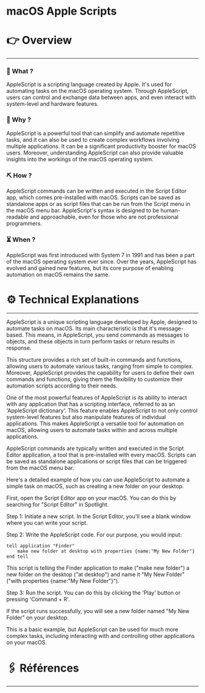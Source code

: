 # macOS Apple Scripts


# 👉 Overview

---

### 👀 What ?

AppleScript is a scripting language created by Apple. It's used for automating tasks on the macOS operating system. Through AppleScript, users can control and exchange data between apps, and even interact with system-level and hardware features.


### 🧐 Why ?

AppleScript is a powerful tool that can simplify and automate repetitive tasks, and it can also be used to create complex workflows involving multiple applications. It can be a significant productivity booster for macOS users. Moreover, understanding AppleScript can also provide valuable insights into the workings of the macOS operating system.


### ⛏️ How ?

AppleScript commands can be written and executed in the Script Editor app, which comes pre-installed with macOS. Scripts can be saved as standalone apps or as script files that can be run from the Script menu in the macOS menu bar. AppleScript's syntax is designed to be human-readable and approachable, even for those who are not professional programmers.


### ⏳ When ?

AppleScript was first introduced with System 7 in 1991 and has been a part of the macOS operating system ever since. Over the years, AppleScript has evolved and gained new features, but its core purpose of enabling automation on macOS remains the same.


# ⚙️ Technical Explanations

---

AppleScript is a unique scripting language developed by Apple, designed to automate tasks on macOS. Its main characteristic is that it's message-based. This means, in AppleScript, you send commands as messages to objects, and these objects in turn perform tasks or return results in response.

This structure provides a rich set of built-in commands and functions, allowing users to automate various tasks, ranging from simple to complex. Moreover, AppleScript provides the capability for users to define their own commands and functions, giving them the flexibility to customize their automation scripts according to their needs.

One of the most powerful features of AppleScript is its ability to interact with any application that has a scripting interface, referred to as an 'AppleScript dictionary'. This feature enables AppleScript to not only control system-level features but also manipulate features of individual applications. This makes AppleScript a versatile tool for automation on macOS, allowing users to automate tasks within and across multiple applications.

AppleScript commands are typically written and executed in the Script Editor application, a tool that is pre-installed with every macOS. Scripts can be saved as standalone applications or script files that can be triggered from the macOS menu bar.

Here's a detailed example of how you can use AppleScript to automate a simple task on macOS, such as creating a new folder on your desktop.

First, open the Script Editor app on your macOS. You can do this by searching for "Script Editor" in Spotlight.

Step 1: Initiate a new script. In the Script Editor, you'll see a blank window where you can write your script.

Step 2: Write the AppleScript code. For our purpose, you would input:

```
tell application "Finder"
    make new folder at desktop with properties {name:"My New Folder"}
end tell

```

This script is telling the Finder application to make ("make new folder") a new folder on the desktop ("at desktop") and name it "My New Folder" ("with properties {name:"My New Folder"}").

Step 3: Run the script. You can do this by clicking the 'Play' button or pressing 'Command + R'.

If the script runs successfully, you will see a new folder named "My New Folder" on your desktop.

This is a basic example, but AppleScript can be used for much more complex tasks, including interacting with and controlling other applications on your macOS.

# 🖇️ Références

---